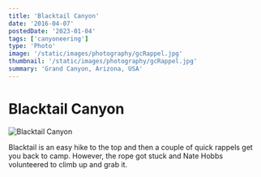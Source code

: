 ```yaml
---
title: 'Blacktail Canyon'
date: '2016-04-07'
postedDate: '2023-01-04'
tags: ['canyoneering']
type: 'Photo'
image: '/static/images/photography/gcRappel.jpg'
thumbnail: '/static/images/photography/gcRappel.jpg'
summary: 'Grand Canyon, Arizona, USA'
---
```


# Blacktail Canyon

![Blacktail Canyon](/static/images/photography/gcRappel.jpg)

Blacktail is an easy hike to the top and then a couple of quick rappels get you back to camp. However, the rope got stuck and Nate Hobbs volunteered to climb up and grab it.
